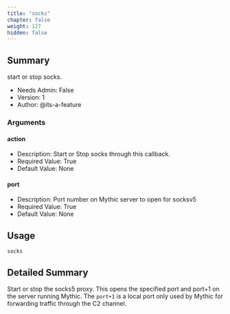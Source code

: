 ```yaml
---
title: "socks"
chapter: false
weight: 127
hidden: false
---
```


## Summary
start or stop socks.
  
- Needs Admin: False  
- Version: 1  
- Author: @its-a-feature

### Arguments

#### action

- Description: Start or Stop socks through this callback.  
- Required Value: True  
- Default Value: None  

#### port

- Description: Port number on Mythic server to open for socksv5  
- Required Value: True  
- Default Value: None  

## Usage

```
socks
```


## Detailed Summary
Start or stop the socks5 proxy. This opens the specified port and port+1 on the server running Mythic. The `port+1` is a local port only used by Mythic for forwarding traffic through the C2 channel.